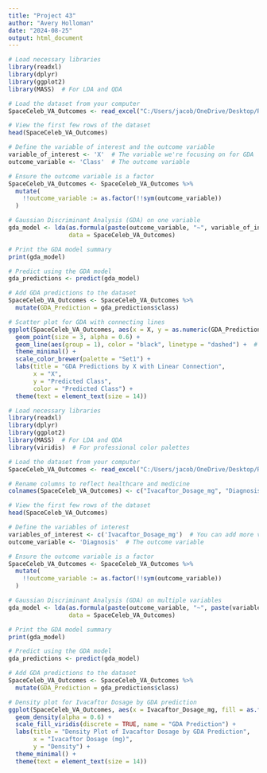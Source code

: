 ---
title: "Project 43"
author: "Avery Holloman"
date: "2024-08-25"
output: html_document
---

```{r}
# Load necessary libraries
library(readxl)
library(dplyr)
library(ggplot2)
library(MASS)  # For LDA and QDA

# Load the dataset from your computer
SpaceCeleb_VA_Outcomes <- read_excel("C:/Users/jacob/OneDrive/Desktop/R Studio Projects 2024/Datasets/Gaussian_Discriminant_Analysis_Dataset.xlsx")

# View the first few rows of the dataset
head(SpaceCeleb_VA_Outcomes)

# Define the variable of interest and the outcome variable
variable_of_interest <- 'X'  # The variable we're focusing on for GDA
outcome_variable <- 'Class'  # The outcome variable

# Ensure the outcome variable is a factor
SpaceCeleb_VA_Outcomes <- SpaceCeleb_VA_Outcomes %>%
  mutate(
    !!outcome_variable := as.factor(!!sym(outcome_variable))
  )

# Gaussian Discriminant Analysis (GDA) on one variable
gda_model <- lda(as.formula(paste(outcome_variable, "~", variable_of_interest)),
                 data = SpaceCeleb_VA_Outcomes)

# Print the GDA model summary
print(gda_model)

# Predict using the GDA model
gda_predictions <- predict(gda_model)

# Add GDA predictions to the dataset
SpaceCeleb_VA_Outcomes <- SpaceCeleb_VA_Outcomes %>%
  mutate(GDA_Prediction = gda_predictions$class)

# Scatter plot for GDA with connecting lines
ggplot(SpaceCeleb_VA_Outcomes, aes(x = X, y = as.numeric(GDA_Prediction), color = GDA_Prediction)) +
  geom_point(size = 3, alpha = 0.6) +
  geom_line(aes(group = 1), color = "black", linetype = "dashed") +  # Connect points with a dashed line
  theme_minimal() +
  scale_color_brewer(palette = "Set1") +
  labs(title = "GDA Predictions by X with Linear Connection",
       x = "X",
       y = "Predicted Class",
       color = "Predicted Class") +
  theme(text = element_text(size = 14))
```

```{r}
# Load necessary libraries
library(readxl)
library(dplyr)
library(ggplot2)
library(MASS)  # For LDA and QDA
library(viridis)  # For professional color palettes

# Load the dataset from your computer
SpaceCeleb_VA_Outcomes <- read_excel("C:/Users/jacob/OneDrive/Desktop/R Studio Projects 2024/Datasets/Gaussian_Discriminant_Analysis_Dataset.xlsx")

# Rename columns to reflect healthcare and medicine
colnames(SpaceCeleb_VA_Outcomes) <- c("Ivacaftor_Dosage_mg", "Diagnosis", "GDA_Prediction")

# View the first few rows of the dataset
head(SpaceCeleb_VA_Outcomes)

# Define the variables of interest
variables_of_interest <- c('Ivacaftor_Dosage_mg')  # You can add more variables here
outcome_variable <- 'Diagnosis'  # The outcome variable

# Ensure the outcome variable is a factor
SpaceCeleb_VA_Outcomes <- SpaceCeleb_VA_Outcomes %>%
  mutate(
    !!outcome_variable := as.factor(!!sym(outcome_variable))
  )

# Gaussian Discriminant Analysis (GDA) on multiple variables
gda_model <- lda(as.formula(paste(outcome_variable, "~", paste(variables_of_interest, collapse = "+"))),
                 data = SpaceCeleb_VA_Outcomes)

# Print the GDA model summary
print(gda_model)

# Predict using the GDA model
gda_predictions <- predict(gda_model)

# Add GDA predictions to the dataset
SpaceCeleb_VA_Outcomes <- SpaceCeleb_VA_Outcomes %>%
  mutate(GDA_Prediction = gda_predictions$class)

# Density plot for Ivacaftor Dosage by GDA prediction
ggplot(SpaceCeleb_VA_Outcomes, aes(x = Ivacaftor_Dosage_mg, fill = as.factor(GDA_Prediction))) +
  geom_density(alpha = 0.6) +
  scale_fill_viridis(discrete = TRUE, name = "GDA Prediction") +
  labs(title = "Density Plot of Ivacaftor Dosage by GDA Prediction",
       x = "Ivacaftor Dosage (mg)",
       y = "Density") +
  theme_minimal() +
  theme(text = element_text(size = 14))

```

